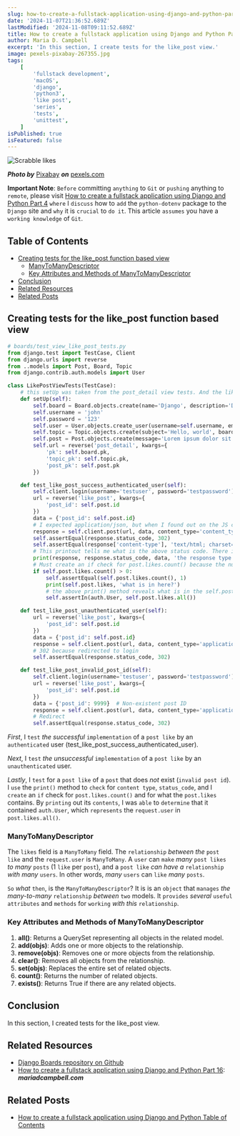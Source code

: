 ```yaml
---
slug: how-to-create-a-fullstack-application-using-django-and-python-part-29
date: '2024-11-07T21:36:52.689Z'
lastModified: '2024-11-08T09:11:52.689Z'
title: How to create a fullstack application using Django and Python Part 29
author: Maria D. Campbell
excerpt: 'In this section, I create tests for the like_post view.'
image: pexels-pixabay-267355.jpg
tags:
    [
        'fullstack development',
        'macOS',
        'django',
        'python3',
        'like post',
        'series',
        'tests',
        'unittest',
    ]
isPublished: true
isFeatured: false
---
```


![Scrabble likes](pexels-pixabay-267355.jpg)

**_Photo by_** [Pixabay](https://www.pexels.com/@pixabay/) **_on_**
[pexels.com](https://www.pexels.com/photo/like-printed-on-brown-wooden-scrabble-267355/)

**Important Note**: `Before` committing `anything` to `Git` or `pushing`
anything to `remote`, please visit
[How to create a fullstack application using Django and Python Part 4](http://localhost:3000/blog/how-to-create-a-fullstack-application-using-django-and-python-part-4)
`where` I `discuss` how to `add` the `python-dotenv` package to the `Django`
site and `why` it is `crucial` to `do it`. This article `assumes` you have a
`working knowledge` of `Git`.

## Table of Contents

-   [Creating tests for the like_post function based view](#creating-tests-for-the-like-post-function-based-view)
    -   [ManyToManyDescriptor](#manytomanydescriptor)
    -   [Key Attributes and Methods of ManyToManyDescriptor](#key-attributes-and-methods-of-manytomanydescriptor)
-   [Conclusion](#conclusion)
-   [Related Resources](#related-resources)
-   [Related Posts](#related-posts)

## Creating tests for the like_post function based view

```python
# boards/test_view_like_post_tests.py
from django.test import TestCase, Client
from django.urls import reverse
from ..models import Post, Board, Topic
from django.contrib.auth.models import User

class LikePostViewTests(TestCase):
    # this setUp was taken from the post_detail view tests. And the like_post button resides in the post_detail.html template.
    def setUp(self):
        self.board = Board.objects.create(name='Django', description='Django board.')
        self.username = 'john'
        self.password = '123'
        self.user = User.objects.create_user(username=self.username, email='john@doe.com', password=self.password)
        self.topic = Topic.objects.create(subject='Hello, world', board=self.board, starter=self.user)
        self.post = Post.objects.create(message='Lorem ipsum dolor sit amet', topic=self.topic, created_by=self.user)
        self.url = reverse('post_detail', kwargs={
            'pk': self.board.pk,
            'topic_pk': self.topic.pk,
            'post_pk': self.post.pk
        })

    def test_like_post_success_authenticated_user(self):
        self.client.login(username='testuser', password='testpassword')
        url = reverse('like_post', kwargs={
            'post_id': self.post.id
        })
        data = {'post_id': self.post.id}
        # I expected application/json, but when I found out on the JS client side that it was 'text/html; charset=utf-8', I created if checks for the content-type in the JS code. And since I do use JsonResponse in the view, I keep `content_type='content_type=application/json'` in (all) response(s), but use 'text/html; charset=utf-8' in self.assertEqual().
        response = self.client.post(url, data, content_type='content_type=application/json')
        self.assertEqual(response.status_code, 302)
        self.assertEqual(response['content-type'], 'text/html; charset=utf-8')
        # This printout tells me what is the above status code. There is a next login 302 redirect. As well as what is in the above data dictionary as well as the above response content type.
        print(response, response.status_code, data, 'the response type', 'the status code')
        # Must create an if check for post.likes.count() because the number in the test is 0. This way, self.assertEqual(self.post.likes.count(), 1) and self.assertIn(auth.User, self.post.likes.all()) will pass.
        if self.post.likes.count() > 0:
            self.assertEqual(self.post.likes.count(), 1)
            print(self.post.likes, 'what is in here?')
            # the above print() method reveals what is in the self.post.likes queryset -> auth.User (authenticated user).
            self.assertIn(auth.User, self.post.likes.all())

    def test_like_post_unauthenticated_user(self):
        url = reverse('like_post', kwargs={
            'post_id': self.post.id
        })
        data = {'post_id': self.post.id}
        response = self.client.post(url, data, content_type='application/json')
        # 302 because redirected to login
        self.assertEqual(response.status_code, 302)

    def test_like_post_invalid_post_id(self):
        self.client.login(username='testuser', password='testpassword')
        url = reverse('like_post', kwargs={
            'post_id': self.post.id
        })
        data = {'post_id': 9999}  # Non-existent post ID
        response = self.client.post(url, data, content_type='application/json')
        # Redirect
        self.assertEqual(response.status_code, 302)
```

_First_, I `test` _the successful_ `implementation` of a `post like` by an
`authenticated` user (test_like_post_success_authenticated_user).

_Next_, I `test` _the unsuccessful_ `implementation` of a `post like` by an
`unauthenticated` user.

_Lastly_, I `test` for a `post like` of a `post` that does _not_ exist
(`invalid post id`). I `use` the `print()` method to `check` for `content type`,
`status_code`, and I `create` an `if` check for `post.likes.count()` and for
what the `post.likes` contains. By `printing` out its `contents`, I was `able`
to `determine` that it contained `auth.User`, which `represents` the
`request.user` in `post.likes.all()`.

### ManyToManyDescriptor

The `likes` field is a `ManyToMany` field. The `relationship` _between the_
`post like` and the `request.user` is `ManyToMany`. A `user` can `make` _many_
`post likes` _to many_ `posts` (1 `like` per `post`), and a `post like` _can
have a_ `relationship` _with many_ `users`. In other words, _many_ `users` can
`like` _many_ `posts`.

`So` _what_ `then`, is the `ManyToManyDescriptor`? It is is an `object` that
`manages` _the many-to-many_ `relationship` _between_ `two` models. It
`provides` _several_ `useful attributes` and `methods` for `working` _with this_
`relationship`.

### Key Attributes and Methods of ManyToManyDescriptor

1. **all()**: Returns a QuerySet representing all objects in the related model.
1. **add(objs)**: Adds one or more objects to the relationship.
1. **remove(objs)**: Removes one or more objects from the relationship.
1. **clear()**: Removes all objects from the relationship.
1. **set(objs)**: Replaces the entire set of related objects.
1. **count()**: Returns the number of related objects.
1. **exists()**: Returns True if there are any related objects.

## Conclusion

In this section, I created tests for the like_post view.

## Related Resources

-   [Django Boards repository on Github](https://github.com/interglobalmedia/django-boards)
-   [How to create a fullstack application using Django and Python Part 16](/blog/how-to-create-a-fullstack-application-using-django-and-python-part-16):
    **_mariadcampbell.com_**

## Related Posts

-   [How to create a fullstack application using Django and Python Table of Contents](/blog/how-to-create-a-fullstack-application-using-django-and-python-table-of-contents)
